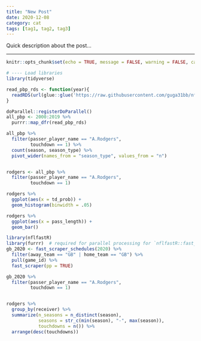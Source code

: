 ```yaml
---
title: "New Post"
date: 2020-12-08
category: cat
tags: [tag1, tag2, tag3]
---
```


Quick description about the post...

***

```r
knitr::opts_chunk$set(echo = TRUE, message = FALSE, warning = FALSE, cache = TRUE)
```

```r
# ---- Load libraries
library(tidyverse)

read_pbp_rds <- function(year){
  readRDS(url(glue::glue('https://raw.githubusercontent.com/guga31bb/nflfastR-data/master/data/play_by_play_{year}.rds')))
}

doParallel::registerDoParallel()
all_pbp <- 2000:2019 %>% 
  purrr::map_dfr(read_pbp_rds)

all_pbp %>% 
  filter(passer_player_name == "A.Rodgers", 
         touchdown == 1) %>% 
  count(season, season_type) %>% 
  pivot_wider(names_from = "season_type", values_from = "n")


rodgers <- all_pbp %>% 
  filter(passer_player_name == "A.Rodgers", 
         touchdown == 1)

rodgers %>% 
  ggplot(aes(x = td_prob)) + 
  geom_histogram(binwidth = .05)

rodgers %>% 
  ggplot(aes(x = pass_length)) + 
  geom_bar()
  ```

```r
library(nflfastR)
library(furrr)  # required for parallel processing for `nflfastR::fast_scraper`
gb_2020 <- fast_scraper_schedules(2020) %>% 
  filter(away_team == "GB" | home_team == "GB") %>% 
  pull(game_id) %>% 
  fast_scraper(pp = TRUE)

gb_2020 %>% 
  filter(passer_player_name == "A.Rodgers", 
         touchdown == 1)


rodgers %>% 
  group_by(receiver) %>% 
  summarize(n_seasons = n_distinct(season), 
            seasons = str_c(min(season), "-", max(season)), 
            touchdowns = n()) %>% 
  arrange(desc(touchdowns))
  ```
